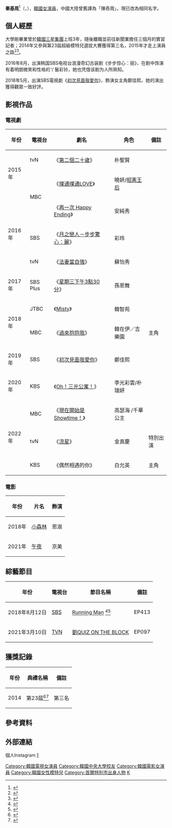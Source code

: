 {{note TA
|G1=KO TV Show
}}
{{藝人
| 姓名 = 秦基周
| 類型 = 女演員
| 圖片 = Jin Ki-joo para Marie Claire Korea -마리25주년 스타들의 축하 릴레이 - 진기주 05.png
| 圖片尺寸 = 
| 圖片簡介 = 
| 本名 = 
| 外文名 = 진기주
| 羅馬拼音 = Jin Ki Joo
| 國籍 = {{KOR}}
| 出生日期 = {{Birth date and age|1989|1|26}}
| 出生地點 = {{KOR}}[[首爾特別市|首爾特別市]]
| 職業 = [[演員|演員]]、[[模特兒|模特兒]]
| 語言 = [[韓語|韓語]]
| 教育程度 = 
| 父母 = 
| 出道作 = 《[[第二個二十歲|第二個二十歲]]》
| 出道日期 = 
| 代表作 = 
| 活躍年代 = 2014年至今
| 經紀公司 = IOK Company (後來分成數個經紀公司)<br>Branded Entertainment<br>FL Entertainment (2020年至今)
| 網站 = 
| IMDb = 8044334
}}
'''秦基周'''<ref>{{Cite web|url=https://tenasia.hankyung.com/tv/article/2016011220654|title=[MY NAME] 진기주 (1)|publisher=10 Asia（텐아시아）|author=이정화|date=2016-01-12|accessdate=2021-09-16|archive-date=2021-05-18|archive-url=https://web.archive.org/web/20210518205830/https://tenasia.hankyung.com/tv/article/2016011220654|dead-url=no}}</ref>（{{lang-ko|'''진기주'''}}，{{bd|1989年|1月26日}}），[[韓國|韓國]][[女演員|女演員]]，中國大陸曾舊譯為「陳奇周」，現已改為相同名字。

== 個人經歷 ==
大學剛畢業曾於[[韓國|韓國]][[三星集團|三星集團]]上班3年，隨後離職並前往新聞業擔任三個月的實習記者；2014年又參與第23屆超級模特兒選拔大賽獲得第三名，2015年才走上演員之路<ref>{{cite news|url=http://stoo.asiae.co.kr/news/view.htm?idxno=2018081217193283080|title='런닝맨' 진기주, 삼성→기자→슈퍼모델…전소민 "역마살?" [텔리뷰]|publisher=stoo asiae|accessdate=2018-08-14|date=2018-08-12|language=ko|archive-date=2018-08-14|archive-url=https://web.archive.org/web/20180814001839/http://stoo.asiae.co.kr/news/view.htm?idxno=2018081217193283080|dead-url=no}}</ref><ref>{{cite news|url=https://www.dispatch.co.kr/1438865|title=‘런닝맨’ 진기주, 대기업→기자→모델→배우 “늦게 용기냈다”|publisher=dispatch|accessdate=2018-08-14|date=2018-08-12|language=ko|archive-date=2018-08-14|archive-url=https://web.archive.org/web/20180814001851/https://www.dispatch.co.kr/1438865|dead-url=no}}</ref>。

2016年8月，出演韩国SBS电视台浪漫奇幻古装剧《步步惊心：丽》，在剧中饰演有着明朗微笑和性格的丫鬟彩铃，她也凭借该剧为人所熟知。

2018年5月，出演SBS電視劇《[[初次見面我愛你_(韓國電視劇)|初次見面我愛你]]》，飾演女主角鄭佳熙，她的演出獲得觀眾一致好評。

== 影視作品 ==
=== 電視劇 ===
{| class="wikitable" 
! 年份 !! 電視台 !! 劇名 !! 角色 !! 備註
|-
| rowspan=2|2015年 || tvN || 《[[第二個二十歲|第二個二十歲]]》 || 朴聖賢 || 
|-
| rowspan=2| MBC || 《[[撲通撲通LOVE|撲通撲通LOVE]]》 || 曉妍/[[昭憲王后|昭憲王后]] || 
|-
| rowspan=3|2016年 || 《[[再一次_Happy_Ending|再一次 Happy Ending]]》 || 安純秀 || 
|-
| SBS || 《[[月之戀人－步步驚心：麗|月之戀人－步步驚心：麗]]》 || 彩玲 || 
|-
| tvN || 《[[法妻當自強|法妻當自強]]》 || 蘇怡秀 || 
|-
| 2017年 || SBS Plus || 《[[星期三下午3點30分|星期三下午3點30分]]》 || 孫恩舞 || 
|-
| rowspan=2|2018年 || JTBC || 《[[Misty|Misty]]》 || 韓智苑 || 
|-
| MBC || 《[[過來抱抱我|過來抱抱我]]》 || 韓在伊／吉樂園 || 主角
|-
| 2019年 || SBS || 《[[初次見面我愛你_(韓國電視劇)|初次見面我愛你]]》 || 鄭佳熙 || 
|-
| 2020年 || KBS || 《[[Oh！三光公寓！|Oh！三光公寓！]]》 || 李光彩雲/朴瑞妍 || 
|-
| rowspan=3|2022年 || MBC || 《[[現在開始是Showtime！|現在開始是Showtime！]]》 || 高瑟海 /千華公主 || 
|-
| tvN || 《[[流星_(韓國電視劇)|流星]]》 || 金真慶 || 特別出演
|-
| KBS || 《偶然相遇的你》 || 白允英 || 主角
|}

=== 電影 ===
{| class="wikitable" 
! 年份 !! 片名 !! 飾演
|-
| 2018年 || [[小森林_(韓國電影)|小森林]] ||恩淑
|-
| 2021年 || [[午夜（韓國電影)|午夜]] ||京美
|}

== 綜藝節目 ==
{| class="wikitable" 
! 年份 !! 電視台 !! 節目名稱!!備註
|-
| 2018年8月12日 || [[SBS|SBS]] || [[Running_Man|Running Man]] <ref>{{cite news|url=https://www.kpopn.com/2018/08/01/%E6%99%82%E9%9A%94%E5%85%A9%E5%91%A8%E5%86%8D%E8%A2%AB%E9%82%80%E8%AB%8B%EF%BC%8Cjennie-%E5%B0%87%E8%88%87%E7%A7%A6%E5%9F%BA%E5%91%A8%E5%87%BA%E6%BC%94%E3%80%8Arunning-man%E3%80%8B/|title=時隔兩周再被邀請，JENNIE 將與秦基周出演《RUNNING MAN》|publisher=kpopn|accessdate=2018-08-14|date=2018-08-01|language=zh-tw|archive-date=2018-08-13|archive-url=https://web.archive.org/web/20180813210633/https://www.kpopn.com/2018/08/01/%E6%99%82%E9%9A%94%E5%85%A9%E5%91%A8%E5%86%8D%E8%A2%AB%E9%82%80%E8%AB%8B%EF%BC%8Cjennie-%E5%B0%87%E8%88%87%E7%A7%A6%E5%9F%BA%E5%91%A8%E5%87%BA%E6%BC%94%E3%80%8Arunning-man%E3%80%8B/|dead-url=no}}</ref><ref>{{cite news|url=https://tw.news.yahoo.com/rm-%E9%A0%90%E5%91%8A-%E5%BA%A6%E5%81%87%E5%A5%B3%E7%A5%9E%E5%80%91%E4%BE%86%E4%BA%86-blackpink-jennie-023000050.html|title=《RM》預告：度假女神們來了！BLACKPINK Jennie、秦基周陪大家度過炎熱酷暑|publisher=yahoo|accessdate=2018-08-14|date=2018-08-12|language=zh-tw|archive-date=2018-08-13|archive-url=https://web.archive.org/web/20180813210427/https://tw.news.yahoo.com/rm-%E9%A0%90%E5%91%8A-%E5%BA%A6%E5%81%87%E5%A5%B3%E7%A5%9E%E5%80%91%E4%BE%86%E4%BA%86-blackpink-jennie-023000050.html|dead-url=no}}</ref>||EP413
|-
| 2021年3月10日||[[TVN|TVN]]||[[劉QUIZ_ON_THE_BLOCK|劉QUIZ ON THE BLOCK]]||EP097
|}

== 獲獎記錄 ==
{| class="wikitable" 
! 年份 !! 典禮名稱 !! 備註
|-
| 2014 || 第23屆{{link-ko|超級模特大賽|슈퍼모델 선발대회}}<ref>{{cite news|url=http://www.topstarnews.net/news/articleView.html?idxno=463060#08e1|title=진기주, 변함없는 청순 미모 자랑…‘매일이 리즈’|publisher=topstarnews|accessdate=2018-08-14|date=2018-08-13|language=ko|archive-date=2018-08-14|archive-url=https://web.archive.org/web/20180814001603/http://www.topstarnews.net/news/articleView.html?idxno=463060#08e1|dead-url=no}}</ref><ref>{{cite news|url=http://hankookilbo.com/v/7d965e4cb2b34af3934feffd99adb643|title=진기주 "캐릭터 해석은 소크라테스급이래요"|publisher=hankookilbo|accessdate=2018-08-14|date=2018-07-27|language=ko|archive-date=2018-08-13|archive-url=https://web.archive.org/web/20180813210613/http://hankookilbo.com/v/7d965e4cb2b34af3934feffd99adb643|dead-url=no}}</ref>||第三名
|}

== 參考資料 ==
{{reflist|2}}

== 外部連結 ==

{{IOK Company}}個人Instagram [https://instagram.com/jinkijoo?utm_medium=copy_link]{{春史電影獎最佳女新人}}
{{DEFAULTSORT: Jin Ki-Joo}}

[[Category:韓國電視女演員|Category:韓國電視女演員]]
[[Category:韓國中央大學校友|Category:韓國中央大學校友]]
[[Category:韓國電影女演員|Category:韓國電影女演員]]
[[Category:韓國女性模特兒|Category:韓國女性模特兒]]
[[Category:首爾特別市出身人物|Category:首爾特別市出身人物]]
[[Category:秦姓|K]]